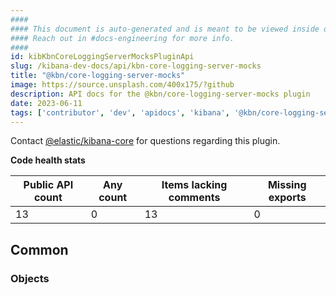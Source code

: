 ```yaml
---
####
#### This document is auto-generated and is meant to be viewed inside our experimental, new docs system.
#### Reach out in #docs-engineering for more info.
####
id: kibKbnCoreLoggingServerMocksPluginApi
slug: /kibana-dev-docs/api/kbn-core-logging-server-mocks
title: "@kbn/core-logging-server-mocks"
image: https://source.unsplash.com/400x175/?github
description: API docs for the @kbn/core-logging-server-mocks plugin
date: 2023-06-11
tags: ['contributor', 'dev', 'apidocs', 'kibana', '@kbn/core-logging-server-mocks']
---
```




Contact [@elastic/kibana-core](https://github.com/orgs/elastic/teams/kibana-core) for questions regarding this plugin.

**Code health stats**

| Public API count  | Any count | Items lacking comments | Missing exports |
|-------------------|-----------|------------------------|-----------------|
| 13 | 0 | 13 | 0 |

## Common

### Objects
<DocDefinitionList data={kbnCoreLoggingServerMocksObj.common.objects}/>

